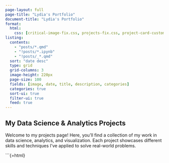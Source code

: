 ```yaml
---
page-layout: full
page-title: "Lydia's Portfolio"
document-title: "Lydia's Portfolio"
format:
  html:
    css: [critical-image-fix.css, projects-fix.css, project-card-custom.css, title-hard-fix.css, card-hover-animation.css, card-click-enhancement.css]
listing:
  contents: 
    - "posts/*.qmd"
    - "!posts/*.ipynb"
    - "!posts/_*.qmd"
  sort: "date desc"
  type: grid
  grid-columns: 3
  image-height: 220px
  page-size: 100
  fields: [image, date, title, description, categories]
  categories: true
  sort-ui: true
  filter-ui: true
  feed: true
---
```


::: {.docs-list-title-container}
# My Data Science & Analytics Projects {.docs-list-title .no-anchor}
:::

::: {.projects-intro}
Welcome to my projects page! Here, you'll find a collection of my work in data science, analytics, and visualization. Each project showcases different skills and techniques I've applied to solve real-world problems.
:::

::: {.projects-content}
:::{#listing-projects}
:::
:::

```{=html}
<!-- Force all images to be visible immediately -->
<script src="js/force-show-images.js"></script>

<!-- Remove any existing Show Images buttons -->
<script src="js/remove-show-button.js"></script>

<!-- Disable all card hover animations -->
<script src="js/disable-card-animations.js"></script>

<!-- Early load critical scripts -->
<script>
// Create a style element for immediate critical styles
document.addEventListener('DOMContentLoaded', function() {
  // Mark page as loading
  document.body.classList.add('page-loading');
});
</script>

<!-- Prevent page load glitches -->
<script src="js/page-load-fix.js"></script>

<!-- Direct fix for title refresh glitches -->
<script src="js/title-refresh-fix.js"></script>

<style>
/* Immediate CSS to hide horizontal rules */
hr {
  display: none !important;
  visibility: hidden !important;
  height: 0 !important;
  width: 0 !important;
  margin: 0 !important;
  padding: 0 !important;
  border: none !important;
}
</style>

<script>
// IIFE to execute immediately
(function() {
  // Immediately hide any HR elements that might be present
  document.querySelectorAll('hr').forEach(function(el) {
    el.style.display = 'none';
    el.style.visibility = 'hidden';
    el.style.height = '0';
    el.style.width = '0';
    el.style.margin = '0';
    el.style.padding = '0';
    el.style.opacity = '0';
    el.style.border = 'none';
    
    // Try to actually remove from DOM
    if (el.parentNode) {
      el.parentNode.removeChild(el);
    }
  });
})();
</script>

<script>
// Hide page content until fully loaded to prevent flickering
document.addEventListener('DOMContentLoaded', function() {
  // Remove any horizontal rules
  document.querySelectorAll('hr').forEach(hr => {
    hr.style.display = 'none';
    hr.style.visibility = 'hidden';
    hr.style.height = '0';
    hr.style.opacity = '0';
    hr.style.margin = '0';
    hr.style.padding = '0';
    hr.remove(); // Actually remove from DOM
  });
  
  // Apply styles to the project title container to match Recent Posts style
  const projectsHeader = document.querySelector('.docs-list-title-container');
  if (projectsHeader) {
    projectsHeader.style.cssText = "text-align: left !important; margin-bottom: 0.5rem !important; margin-top: -1rem !important; transform: none !important; width: 100% !important;";
  }
  
  const projectsIntro = document.querySelector('.projects-intro');
  if (projectsIntro) {
    projectsIntro.style.marginBottom = '3rem';
    projectsIntro.style.fontSize = '1.1rem';
    projectsIntro.style.lineHeight = '1.6';
    projectsIntro.style.color = '#5D6D7E';
    projectsIntro.style.maxWidth = '900px';
    // Force rendering
    projectsIntro.style.display = 'block';
  }
  
  // Force refresh the listing
  if (window['quarto-listings'] && window['quarto-listings']['listing-projects']) {
    window['quarto-listings']['listing-projects'].update();
  }
});
</script>

<!-- Force refresh script for capturing all posts -->
<script>
document.addEventListener('DOMContentLoaded', function() {
  // This ensures all posts are captured even if they were added after the last build
  setTimeout(function() {
    if (window['quarto-listing-loaded']) {
      window['quarto-listing-loaded']();
    }
    
    // Check for any missing posts and try to add them manually
    const existingPosts = document.querySelectorAll('.listing-title');
    const existingTitles = Array.from(existingPosts).map(post => post.innerText.trim());
    
    // Apply thœe title-hard-fix styling to any new posts
    document.querySelectorAll('.quarto-grid-item, .card.h-100').forEach(function(card) {
      card.style.height = '480px';
      card.style.minHeight = '480px';
      card.style.maxHeight = '480px';
      card.style.overflow = 'hidden';
      card.style.display = 'flex';
      card.style.flexDirection = 'column';
      
      const title = card.querySelector('.listing-title, .card-title');
      if (title) {
        title.style.display = '-webkit-box';
        title.style.webkitLineClamp = '3';
        title.style.webkitBoxOrient = 'vertical';
        title.style.maxHeight = '5rem';
        title.style.minHeight = '5rem';
        title.style.overflow = 'hidden';
        title.style.textOverflow = 'ellipsis';
      }
    });
  }, 1000);
});
</script>

<!-- Make project links open in the same tab -->
<script src="js/same-tab-links.js"></script>

<!-- Fix image loading glitches -->
<script src="js/image-preload-fix.js"></script>

<!-- Remove critical styles once everything is loaded -->
<script src="js/critical-styles-cleanup.js"></script>